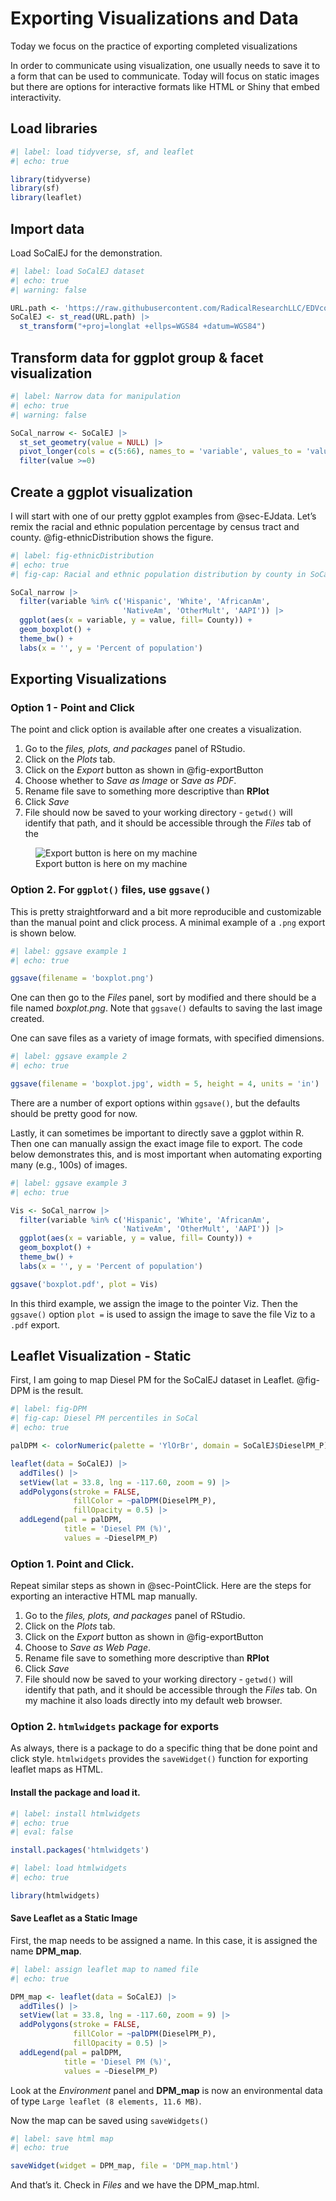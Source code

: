 
# Exporting Visualizations and Data {#sec-export}

::: {.callout-note appearance="simple"}
Today we focus on the practice of exporting completed visualizations  
:::

In order to communicate using visualization, one usually needs to save it to a form that can be used to communicate. Today will focus on static images but there
are options for interactive formats like HTML or Shiny that embed interactivity.

## Load libraries

```r
#| label: load tidyverse, sf, and leaflet
#| echo: true

library(tidyverse)
library(sf)
library(leaflet)

```

## Import data

Load SoCalEJ for the demonstration. 

```r
#| label: load SoCalEJ dataset
#| echo: true
#| warning: false

URL.path <- 'https://raw.githubusercontent.com/RadicalResearchLLC/EDVcourse/main/CalEJ4/CalEJ.geoJSON'
SoCalEJ <- st_read(URL.path) |> 
  st_transform("+proj=longlat +ellps=WGS84 +datum=WGS84")

```

## Transform data for ggplot group & facet visualization

```r
#| label: Narrow data for manipulation
#| echo: true
#| warning: false

SoCal_narrow <- SoCalEJ |> 
  st_set_geometry(value = NULL) |> 
  pivot_longer(cols = c(5:66), names_to = 'variable', values_to = 'value') |> 
  filter(value >=0)

```

## Create a ggplot visualization

I will start with one of our pretty ggplot examples from @sec-EJdata. Let's remix the racial and ethnic population percentage by census tract and county. @fig-ethnicDistribution shows the figure. 

```r
#| label: fig-ethnicDistribution
#| echo: true
#| fig-cap: Racial and ethnic population distribution by county in SoCal census tracts.

SoCal_narrow |> 
  filter(variable %in% c('Hispanic', 'White', 'AfricanAm',
                         'NativeAm', 'OtherMult', 'AAPI')) |> 
  ggplot(aes(x = variable, y = value, fill= County)) +
  geom_boxplot() +
  theme_bw() + 
  labs(x = '', y = 'Percent of population')
```

## Exporting Visualizations

### Option 1 - Point and Click{#sec-PointClick}

The point and click option is available after one creates a visualization.

1. Go to the _files, plots, and packages_ panel of RStudio.
2. Click on the _Plots_ tab.
3. Click on the _Export_ button as shown in @fig-exportButton
4. Choose whether to _Save as Image_ or _Save as PDF_.  
5. Rename file save to something more descriptive than **RPlot**
6. Click _Save_
7. File should now be saved to your working directory - `getwd()` will identify that path, and it should be accessible through the _Files_ tab of the 

![Export button is here on my machine](images/export_button.png){#fig-exportButton}

### Option 2. For `ggplot()` files, use `ggsave()`

This is pretty straightforward and a bit more reproducible and customizable than the manual point and click process. A minimal example of a `.png` export is shown below.

```r
#| label: ggsave example 1
#| echo: true

ggsave(filename = 'boxplot.png')
```
One can then go to the _Files_ panel, sort by modified and there should be a file named _boxplot.png_.  Note that `ggsave()` defaults to saving the last image created.

One can save files as a variety of image formats, with specified dimensions. 

```r
#| label: ggsave example 2
#| echo: true

ggsave(filename = 'boxplot.jpg', width = 5, height = 4, units = 'in')

```

There are a number of export options within `ggsave()`, but the defaults should be pretty good for now. 

Lastly, it can sometimes be important to directly save a ggplot within R. Then one can manually assign the exact image file to export.  The code below demonstrates this, and is most important when automating exporting many (e.g., 100s) of images.

```r
#| label: ggsave example 3
#| echo: true

Vis <- SoCal_narrow |> 
  filter(variable %in% c('Hispanic', 'White', 'AfricanAm',
                         'NativeAm', 'OtherMult', 'AAPI')) |> 
  ggplot(aes(x = variable, y = value, fill= County)) +
  geom_boxplot() +
  theme_bw() + 
  labs(x = '', y = 'Percent of population')

ggsave('boxplot.pdf', plot = Vis)

```

In this third example, we assign the image to the pointer Viz.  Then the `ggsave()` option `plot = ` is used to assign the image to save the file Viz to a `.pdf` export.  

## Leaflet Visualization - Static

First, I am going to map Diesel PM for the SoCalEJ dataset in Leaflet. @fig-DPM is the result.

```r
#| label: fig-DPM
#| fig-cap: Diesel PM percentiles in SoCal
#| echo: true

palDPM <- colorNumeric(palette = 'YlOrBr', domain = SoCalEJ$DieselPM_P)

leaflet(data = SoCalEJ) |> 
  addTiles() |> 
  setView(lat = 33.8, lng = -117.60, zoom = 9) |> 
  addPolygons(stroke = FALSE,
              fillColor = ~palDPM(DieselPM_P),
              fillOpacity = 0.5) |> 
  addLegend(pal = palDPM, 
            title = 'Diesel PM (%)', 
            values = ~DieselPM_P)

```

### Option 1. Point and Click.

Repeat similar steps as shown in @sec-PointClick.  Here are the steps for exporting an interactive HTML map manually.

1. Go to the _files, plots, and packages_ panel of RStudio.
2. Click on the _Plots_ tab.
3. Click on the _Export_ button as shown in @fig-exportButton
4. Choose to _Save as Web Page_.  
5. Rename file save to something more descriptive than **RPlot**
6. Click _Save_
7. File should now be saved to your working directory - `getwd()` will identify that path, and it should be accessible through the _Files_ tab. On my machine it also loads directly into  my default web browser.

### Option 2. `htmlwidgets` package for exports

As always, there is a package to do a specific thing that be done point and click style. `htmlwidgets` provides the `saveWidget()` function for exporting leaflet maps as HTML.

#### Install the package and load it.

```r
#| label: install htmlwidgets
#| echo: true
#| eval: false

install.packages('htmlwidgets')
```

```r
#| label: load htmlwidgets
#| echo: true

library(htmlwidgets)
```

#### Save Leaflet as a Static Image 

First, the map needs to be assigned a name.  In this case, it is assigned the name **DPM_map**.  

```r
#| label: assign leaflet map to named file
#| echo: true

DPM_map <- leaflet(data = SoCalEJ) |> 
  addTiles() |> 
  setView(lat = 33.8, lng = -117.60, zoom = 9) |> 
  addPolygons(stroke = FALSE,
              fillColor = ~palDPM(DieselPM_P),
              fillOpacity = 0.5) |> 
  addLegend(pal = palDPM, 
            title = 'Diesel PM (%)', 
            values = ~DieselPM_P)

```

Look at the _Environment_ panel and **DPM_map** is now an environmental data of type `Large leaflet (8 elements, 11.6 MB)`. 

Now the map can be saved using `saveWidgets()`

```r
#| label: save html map
#| echo: true

saveWidget(widget = DPM_map, file = 'DPM_map.html')
```

And that's it. Check in _Files_ and we have the DPM_map.html. 
